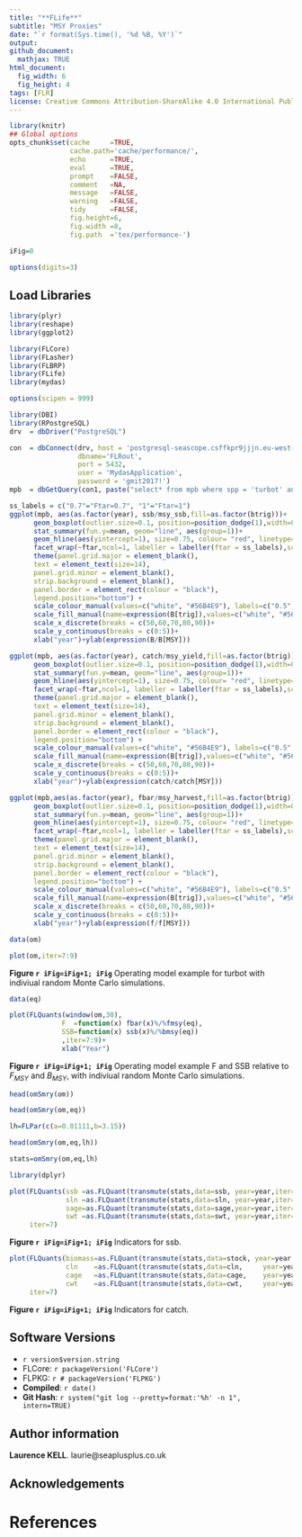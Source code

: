 ```yaml
---
title: "**FLife**"
subtitle: "MSY Proxies"
date: "`r format(Sys.time(), '%d %B, %Y')`"
output:
github_document:
  mathjax: TRUE
html_document:
  fig_width: 6 
  fig_height: 4 
tags: [FLR]
license: Creative Commons Attribution-ShareAlike 4.0 International Public License
---
```


```r
library(knitr)
## Global options
opts_chunk$set(cache     =TRUE,
               cache.path='cache/performance/',
               echo      =TRUE,
               eval      =TRUE,
               prompt    =FALSE,
               comment   =NA,
               message   =FALSE,
               warning   =FALSE,
               tidy      =FALSE,
               fig.height=6,
               fig.width =8,
               fig.path  ='tex/performance-')

iFig=0

options(digits=3)
```


## Load Libraries
```r
library(plyr)
library(reshape)
library(ggplot2)
```

```r
library(FLCore)
library(FLasher)
library(FLBRP)
library(FLife)
library(mydas)
```

```r
options(scipen = 999)

library(DBI)
library(RPostgreSQL)
drv  = dbDriver("PostgreSQL")

con  = dbConnect(drv, host = 'postgresql-seascope.csffkpr9jjjn.eu-west-2.rds.amazonaws.com',
                 dbname='FLRout',
                 port = 5432,
                 user = 'MydasApplication',
                 password = 'gmit2017!')
mpb  = dbGetQuery(con1, paste("select* from mpb where spp = 'turbot' and year < 94"))

ss_labels = c("0.7"="Ftar=0.7", "1"="Ftar=1")
ggplot(mpb, aes(as.factor(year), ssb/msy_ssb,fill=as.factor(btrig)))+
      geom_boxplot(outlier.size=0.1, position=position_dodge(1),width=0.8, lwd=0.05, notch=TRUE)+
      stat_summary(fun.y=mean, geom="line", aes(group=1))+
      geom_hline(aes(yintercept=1), size=0.75, colour= "red", linetype="dashed")+ 
      facet_wrap(~ftar,ncol=1, labeller = labeller(ftar = ss_labels),scale="free_y") + theme_bw() +
      theme(panel.grid.major = element_blank(),
      text = element_text(size=14),
      panel.grid.minor = element_blank(),
      strip.background = element_blank(),
      panel.border = element_rect(colour = "black"),
      legend.position="bottom") + 
      scale_colour_manual(values=c("white", "#56B4E9"), labels=c("0.5","0.6"))  + 
      scale_fill_manual(name=expression(B[trig]),values=c("white", "#56B4E9"), labels=c("0.5","0.6")) + 
      scale_x_discrete(breaks = c(50,60,70,80,90))+
      scale_y_continuous(breaks = c(0:5))+
      xlab("year")+ylab(expression(B/B[MSY]))

ggplot(mpb, aes(as.factor(year), catch/msy_yield,fill=as.factor(btrig)))+
      geom_boxplot(outlier.size=0.1, position=position_dodge(1),width=0.8, lwd=0.05, notch=TRUE)+
      stat_summary(fun.y=mean, geom="line", aes(group=1))+
      geom_hline(aes(yintercept=1), size=0.75, colour= "red", linetype="dashed")+ 
      facet_wrap(~ftar,ncol=1, labeller = labeller(ftar = ss_labels),scale="free_y") + theme_bw() +
      theme(panel.grid.major = element_blank(),
      text = element_text(size=14),
      panel.grid.minor = element_blank(),
      strip.background = element_blank(),
      panel.border = element_rect(colour = "black"),
      legend.position="bottom") + 
      scale_colour_manual(values=c("white", "#56B4E9"), labels=c("0.5","0.6"))  + 
      scale_fill_manual(name=expression(B[trig]),values=c("white", "#56B4E9"), labels=c("0.5","0.6")) + 
      scale_x_discrete(breaks = c(50,60,70,80,90))+
      scale_y_continuous(breaks = c(0:5))+
      xlab("year")+ylab(expression(catch/catch[MSY]))

ggplot(mpb,aes(as.factor(year), fbar/msy_harvest,fill=as.factor(btrig)))+
      geom_boxplot(outlier.size=0.1, position=position_dodge(1),width=0.8, lwd=0.05, notch=TRUE)+
      stat_summary(fun.y=mean, geom="line", aes(group=1))+
      geom_hline(aes(yintercept=1), size=0.75, colour= "red", linetype="dashed")+ 
      facet_wrap(~ftar,ncol=1, labeller = labeller(ftar = ss_labels),scale="free_y") + theme_bw() +
      theme(panel.grid.major = element_blank(),
      text = element_text(size=14),
      panel.grid.minor = element_blank(),
      strip.background = element_blank(),
      panel.border = element_rect(colour = "black"),
      legend.position="bottom") + 
      scale_colour_manual(values=c("white", "#56B4E9"), labels=c("0.5","0.6"))  + 
      scale_fill_manual(name=expression(B[trig]),values=c("white", "#56B4E9"), labels=c("0.5","0.6")) + 
      scale_x_discrete(breaks = c(50,60,70,80,90))+
      scale_y_continuous(breaks = c(0:5))+
      xlab("year")+ylab(expression(f/f[MSY]))
```

```r
data(om)
```

```r
plot(om,iter=7:9)
```

**Figure `r iFig=iFig+1; iFig`** Operating model example for turbot with indiviual random Monte Carlo simulations.


```r
data(eq)

plot(FLQuants(window(om,30),
             F  =function(x) fbar(x)%/%fmsy(eq),
             SSB=function(x) ssb(x)%/%bmsy(eq))
             ,iter=7:9)+
             xlab("Year")
```

**Figure `r iFig=iFig+1; iFig`** Operating model example F and SSB relative to $F_{MSY}$ and $B_{MSY}$, with indiviual random Monte Carlo simulations.


```r

head(omSmry(om))
```

```r
head(omSmry(om,eq))
```

```r
lh=FLPar(c(a=0.01111,b=3.15))

head(omSmry(om,eq,lh))
```

```r
stats=omSmry(om,eq,lh)
```

```r
library(dplyr)

plot(FLQuants(ssb =as.FLQuant(transmute(stats,data=ssb, year=year,iter=iter)),
              sln =as.FLQuant(transmute(stats,data=sln, year=year,iter=iter)),
              sage=as.FLQuant(transmute(stats,data=sage,year=year,iter=iter)),
              swt =as.FLQuant(transmute(stats,data=swt, year=year,iter=iter))),
     iter=7)
```

**Figure `r iFig=iFig+1; iFig`** Indicators for ssb.


```r
plot(FLQuants(biomass=as.FLQuant(transmute(stats,data=stock, year=year,iter=iter)),
              cln    =as.FLQuant(transmute(stats,data=cln,     year=year,iter=iter)),
              cage   =as.FLQuant(transmute(stats,data=cage,    year=year,iter=iter)),
              cwt    =as.FLQuant(transmute(stats,data=cwt,     year=year,iter=iter))),
     iter=7)
```


**Figure `r iFig=iFig+1; iFig`** Indicators for catch.


## Software Versions

* `r version$version.string`
* FLCore: `r packageVersion('FLCore')`
* FLPKG: `r # packageVersion('FLPKG')`
* **Compiled**: `r date()`
* **Git Hash**: `r system("git log --pretty=format:'%h' -n 1", intern=TRUE)`

## Author information

**Laurence KELL**. laurie@seaplusplus.co.uk

## Acknowledgements


# References {#References}


